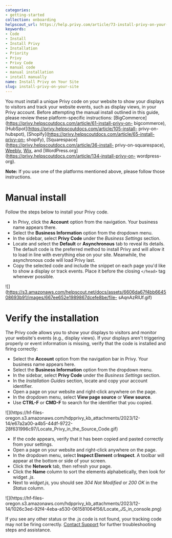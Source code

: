 ```yaml
---
categories:
- getting-started
collection: onboarding
helpscout_url: https://help.privy.com/article/73-install-privy-on-your-site
keywords:
- Code
- Install
- Install Privy
- Installation
- Priority
- Privy
- Privy Code
- manual code
- manual installation
- install manually
name: Install Privy on Your Site
slug: install-privy-on-your-site
---
```

You must install a unique Privy code on your website to show your displays to
visitors and track your website events, such as display views, in your Privy
account. Before attempting the manual install outlined in this guide, please
review these platform-specific instructions:
[BigCommerce](https://privy.helpscoutdocs.com/article/61-install-privy-on-
bigcommerce), [HubSpot](https://privy.helpscoutdocs.com/article/105-install-
privy-on-hubspot),
[Shopify](https://privy.helpscoutdocs.com/article/65-install-privy-on-
shopify), [Squarespace](https://privy.helpscoutdocs.com/article/36-install-
privy-on-squarespace),
[Weebly](https://privy.helpscoutdocs.com/article/220-install-privy-on-weebly),
[Wix](https://privy.helpscoutdocs.com/article/109-install-privy-on-wix), and
[WordPress.org](https://privy.helpscoutdocs.com/article/134-install-privy-on-
wordpress-org).

**Note:** If you use one of the platforms mentioned above, please follow those
instructions.

# Manual install

Follow the steps below to install your Privy code.

  * In Privy, click the **Account** option from the navigation. Your business name appears there. 
  * Select the **Business Information** option from the dropdown menu. 
  * In the sidebar, select **Privy Code** under the  _Business Settings_ section. 
  * Locate and select the **Default** or **Asynchronous** tab to reveal its details. The default code is the preferred method to install Privy and will allow it to load in line with everything else on your site. Meanwhile, the asynchronous code will load Privy last. 
  * Copy the selected code and include the snippet on each page you'd like to show a display or track events. Place it before the closing `</head>` tag whenever possible. 

![](https://s3.amazonaws.com/helpscout.net/docs/assets/6606da67f4bb664508693b91/images/667ee652e1989867dcefe8be/file-
sAqnAzRlUf.gif)

# Verify the installation

The Privy code allows you to show your displays to visitors and monitor your
website's events (e.g., display views). If your displays aren't triggering
properly or event information is missing, verify that the code is installed
and firing correctly:

  * Select the **Account** option from the navigation bar in Privy. Your business name appears here. 
  * Select the **Business Information** option from the dropdown menu. 
  * In the sidebar, select **Privy Code** under the  _Business Settings_ section. 
  * In the _Installation Guides_ section, locate and copy your account identifier. 
  * Open a page on your website and right-click anywhere on the page.
  * In the dropdown menu, select **View page source** or **View source**.
  * Use **CTRL-F** or **CMD-F** to search for the identifier that you copied.

![](https://hf-files-
oregon.s3.amazonaws.com/hdpprivy_kb_attachments/2023/12-14/e67a2a00-a4b5-44df-9722-28f631996c97/Locate_Privy_in_the_Source_Code.gif)

  * If the code appears, verify that it has been copied and pasted correctly from your settings.
  * Open a page on your website and right-click anywhere on the page.
  * In the dropdown menu, select **Inspect Element** or**Inspect**. A toolbar will appear at the bottom or side of your screen.
  * Click the **Network** tab, then refresh your page. 
  * Click the **Name** column to sort the elements alphabetically, then look for widget _.js_. 
  * Next to _widget.js,_ you should see  _304 Not Modified_ or  _200 OK_ in the  _Status_ column.

![](https://hf-files-
oregon.s3.amazonaws.com/hdpprivy_kb_attachments/2023/12-14/1026c3ed-92f4-4eba-a530-061581064f56/Locate_JS_in_console.png)

If you see any other status or the .js code is not found, your tracking code
may not be firing correctly. [Contact Support](mailto:support@privy.com) for
further troubleshooting steps and assistance.

